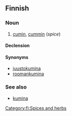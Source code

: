 ==Finnish==

===Noun===
{{fi-noun}}

# [[cumin]], [[cummin]] (''spice'')

====Declension====
{{fi-decl-kala|jeer}}

====Synonyms====
* [[juustokumina]]
* [[roomankumina]]

===See also===
* [[kumina#Etymology 2|kumina]]

[[Category:fi:Spices and herbs]]